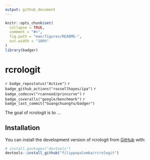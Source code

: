 ```yaml
---
output: github_document
---
```


<!-- README.md is generated from README.Rmd. Please edit that file -->

```r
knitr::opts_chunk$set(
  collapse = TRUE,
  comment = "#>",
  fig.path = "man/figures/README-",
  out.width = "100%"
)
library(badger)
```

# rcrologit

<!-- badges: start -->
`r badge_repostatus("Active")`
`r badge_github_actions("rossellhayes/ipa")`
`r badge_codecov("rcannood/princurve")`
`r badge_coveralls("google/benchmark")`
`r badge_last_commit("GuangchuangYu/badger")`
<!-- badges: end -->

The goal of rcrologit is to ...

## Installation

You can install the development version of rcrologit from [GitHub](https://github.com/filippopalomba/rcrologit) with:

``` r
# install.packages("devtools")
devtools::install_github("filippopalomba/rcrologit")
```

